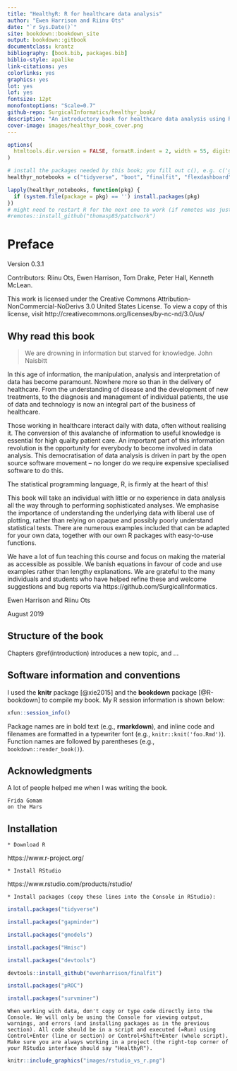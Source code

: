 ```yaml
--- 
title: "HealthyR: R for healthcare data analysis"
author: "Ewen Harrison and Riinu Ots"
date: "`r Sys.Date()`"
site: bookdown::bookdown_site
output: bookdown::gitbook
documentclass: krantz
bibliography: [book.bib, packages.bib]
biblio-style: apalike
link-citations: yes
colorlinks: yes
graphics: yes
lot: yes
lof: yes
fontsize: 12pt
monofontoptions: "Scale=0.7"
github-repo: SurgicalInformatics/healthyr_book/
description: "An introductory book for healthcare data analysis using R."
cover-image: images/healthyr_book_cover.png
---
```


```r
options(
  htmltools.dir.version = FALSE, formatR.indent = 2, width = 55, digits = 4, tinytex.verbose = TRUE
)

# install the packages needed by this book; you fill out c(), e.g. c('ggplot2', 'dplyr')
healthyr_notebooks = c("tidyverse", "boot", "finalfit", "flexdashboard", "gapminder", "here", "kableExtra", "knitr", "remotes", "rmarkdown", "shiny", "survminer", "tinytex")

lapply(healthyr_notebooks, function(pkg) {
  if (system.file(package = pkg) == '') install.packages(pkg)
})
# might need to restart R for the next one to work (if remotes was just installed)
#remotes::install_github("thomasp85/patchwork")
```

# Preface {-}

Version 0.3.1

Contributors: Riinu Ots, Ewen Harrison, Tom Drake, Peter Hall, Kenneth McLean.

This work is licensed under the Creative Commons Attribution-NonCommercial-NoDerivs 3.0 United States License. To view a copy of this license, visit http://creativecommons.org/licenses/by-nc-nd/3.0/us/


## Why read this book {-}

> We are drowning in information but starved for knowledge. 
> John Naisbitt

In this age of information, the manipulation, analysis and interpretation of data has become paramount. 
Nowhere more so than in the delivery of healthcare. 
From the understanding of disease and the development of new treatments, to the diagnosis and management of individual patients, the use of data and technology is now an integral part of the business of healthcare. 

Those working in healthcare interact daily with data, often without realising it. 
The conversion of this avalanche of information to useful knowledge is essential for high quality patient care. 
An important part of this information revolution is the opportunity for everybody to become involved in data analysis. 
This democratisation of data analysis is driven in part by the open source software movement – no longer do we require expensive specialised software to do this. 

The statistical programming language, R, is firmly at the heart of this! 

This book will take an individual with little or no experience in data analysis all the way through to performing sophisticated analyses. 
We emphasise the importance of understanding the underlying data with liberal use of plotting, rather than relying on opaque and possibly poorly understand statistical tests. 
There are numerous examples included that can be adapted for your own data, together with our own R packages with easy-to-use functions. 

We have a lot of fun teaching this course and focus on making the material as accessible as possible. 
We banish equations in favour of code and use examples rather than lengthy explanations. 
We are grateful to the many individuals and students who have helped refine these and welcome suggestions and bug reports via https://github.com/SurgicalInformatics. 

Ewen Harrison and Riinu Ots

August 2019

## Structure of the book {-}

Chapters \@ref(introduction) introduces a new topic, and ...

## Software information and conventions {-}

I used the **knitr**\index{knitr} package [@xie2015] and the **bookdown**\index{bookdown} package [@R-bookdown] to compile my book. My R session information is shown below:

```r
xfun::session_info()
```

Package names are in bold text (e.g., **rmarkdown**), and inline code and filenames are formatted in a typewriter font (e.g., `knitr::knit('foo.Rmd')`). Function names are followed by parentheses (e.g., `bookdown::render_book()`).

## Acknowledgments {-}

A lot of people helped me when I was writing the book.

```block2
Frida Gomam  
on the Mars
```


<!-- This section should be moved somewhere a bit further down the line. -->

## Installation {-}



```block
* Download R 
```

https://www.r-project.org/

```block
* Install RStudio
```

https://www.rstudio.com/products/rstudio/

```block

* Install packages (copy these lines into the Console in RStudio):
```

```r
install.packages("tidyverse")

install.packages("gapminder")

install.packages("gmodels")

install.packages("Hmisc")

install.packages("devtools")

devtools::install_github("ewenharrison/finalfit")

install.packages("pROC")

install.packages("survminer")

```

```block
When working with data, don't copy or type code directly into the Console. We will only be using the Console for viewing output, warnings, and errors (and installing packages as in the previous section). All code should be in a script and executed (=Run) using Control+Enter (line or section) or Control+Shift+Enter (whole script). Make sure you are always working in a project (the right-top corner of your RStudio interface should say "HealthyR").
```

```r
knitr::include_graphics("images/rstudio_vs_r.png")
```

\mainmatter

